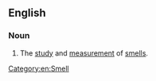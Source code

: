 ==English==

===Noun===
{{en-noun|-}}

# The [[study]] and [[measurement]] of [[smells]].

[[Category:en:Smell]]